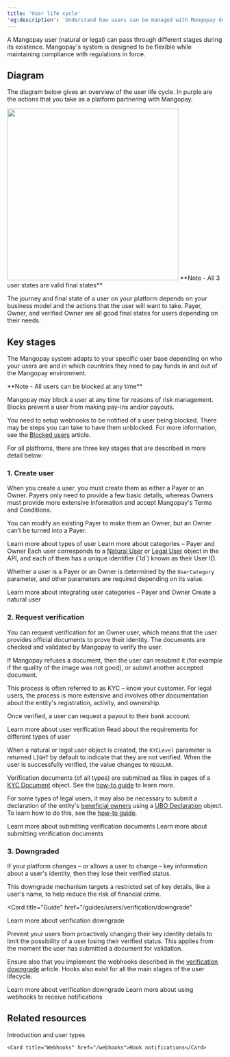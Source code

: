 ```yaml
---
title: 'User life cycle'  
'og:description': 'Understand how users can be managed with Mangopay depending on the features they need, from creation through modification as a Payer then Owner, plus verification.'  
---
```


A Mangopay user (natural or legal) can pass through different stages during its existence. Mangopay's system is designed to be flexible while maintaining compliance with regulations in force.  

## Diagram

The diagram below gives an overview of the user life cycle. In purple are the actions that you take as a platform partnering with Mangopay. 

<img height="400" src="/images/illu_user-life-cycle.svg" />

<Note>  
**Note - All 3 user states are valid final states** 
  
The journey and final state of a user on your platform depends on your business model and the actions that the user will want to take. Payer, Owner, and verified Owner are all good final states for users depending on their needs.  
</Note>  

## Key stages

The Mangopay system adapts to your specific user base depending on who your users are and in which countries they need to pay funds in and out of the Mangopay environment.

<Note>  
**Note - All users can be blocked at any time** 
  
Mangopay may block a user at any time for reasons of risk management. Blocks prevent a user from making pay-ins and/or payouts.  

You need to setup webhooks to be notified of a user being blocked. There may be steps you can take to have them unblocked. For more information, see the <a href="/guides/users/blocked-users">Blocked users</a> article.  
</Note>  

For all platfroms, there are three key stages that are described in more detail below:

### 1. Create user

<Tabs>
<Tab title="Overview">
When you create a user, you must create them as either a Payer or an Owner. Payers only need to provide a few basic details, whereas Owners must provide more extensive information and accept Mangopay's Terms and Conditions.

You can modify an existing Payer to make them an Owner, but an Owner can’t be turned into a Payer.

<CardGroup col={2}>
  <Card
    title="Guide"
    href="/guides/users/types"
  >
    Learn more about types of user
  </Card>
  <Card
    title="Guide"
    href="/guides/users/categories"
  >
    Learn more about categories – Payer and Owner
  </Card>
</CardGroup>

</Tab>
<Tab title="Integration">
Each user corresponds to a <a href="/api-reference/users/natural-user-object">Natural User</a> or <a href="/api-reference/users/legal-user-object">Legal User</a> object in the API, and each of them has a unique identifier (`Id`) known as their User ID.

Whether a user is a Payer or an Owner is determined by the `UserCategory` parameter, and other parameters are required depending on its value.

<CardGroup col={2}>
  <Card
    title="Guide"
    href="/guides/users/categories"
  >
    Learn more about integrating user categories – Payer and Owner
  </Card>
  <Card
    title="Endpoints"
    href="/api-reference/users/create-natural-user"
  >
    Create a natural user
  </Card>
</CardGroup>

</Tab>
</Tabs>

### 2. Request verification

<Tabs>
<Tab title="Overview">

You can request verification for an Owner user, which means that the user provides official documents to prove their identity. The documents are checked and validated by Mangopay to verify the user.

If Mangopay refuses a document, then the user can resubmit it (for example if the quality of the image was not good), or submit another accepted document.

This process is often referred to as KYC – know your customer. For legal users, the process is more extensive and involves other documentation about the entity's registration, activity, and ownership.

Once verified, a user can request a payout to their bank account.

<CardGroup col={2}>
  <Card
    title="Guide"
    href="/guides/users/verification"
  >
    Learn more about user verification
  </Card>
  <Card
    title="Guide"
    href="/guides/users/verification/requirements"
  >
    Read about the requirements for different types of user
  </Card>
</CardGroup>

</Tab>

<Tab title="Integration">

When a natural or legal user object is created, the `KYCLevel` parameter is returned `LIGHT` by default to indicate that they are not verified. When the user is successfully verified, the value changes to `REGULAR`.

Verification documents (of all types) are submitted as files in pages of a <a href="/api-reference/kyc-documents/kyc-document-object">KYC Document</a> object. See the <a href="/guides/users/verification/documents/submission/how-to">how-to guide</a> to learn more.

For some types of legal users, it may also be necessary to submit a declaration of the entity's <a href="/guides/users/verification/beneficial-owners">beneficial owners</a> using a <a href="/api-reference/ubo-declarations/ubo-object">UBO Declaration</a> object. To learn how to do this, see the <a href="/guides/users/verification/beneficial-owners/how-to">how-to guide</a>.

<CardGroup>
  <Card
    title="Guide"
    href="/guides/users/verification/documents/submission"
  >
    Learn more about submitting verification documents
  </Card>
  <Card
    title="Guide"
    href="/guides/users/verification/documents/submission/id-best-practices"
  >
    Learn more about submitting verification documents
  </Card>
</CardGroup>

</Tab>
</Tabs>

### 3. Downgraded

<Tabs>
<Tab title="Overview">

If your platform changes – or allows a user to change – key information about a user's identity, then they lose their verified status.

This downgrade mechanism targets a restricted set of key details, like a user's name, to  help reduce the risk of financial crime.

<Card
  title="Guide"
  href="/guides/users/verification/downgrade"
>
Learn more about verification downgrade
</Card>

</Tab>
<Tab title="Integration">

Prevent your users from proactively changing their key identity details to limit the possibility of a user losing their verified status. This applies from the moment the user has submitted a document for validation.

Ensure also that you implement the webhooks described in the <a href="/guides/users/verification/downgrade">verification downgrade</a> article. Hooks also exist for all the main stages of the user lifecycle.

<CardGroup>
<Card
  title="Guide"
  href="/guides/users/verification/downgrade"
>
Learn more about verification downgrade
</Card>
<Card
  title="Integration resources"
  href="/webhooks"
>
  Learn more about using webhooks to receive notifications
</Card>
</CardGroup>

</Tab>
</Tabs>

## Related resources  

<CardGroup col={2}>
    <Card title="Guide" href="/guides/users/types">Introduction and user types</Card>  
    
    <Card title="Webhooks" href="/webhooks">Hook notifications</Card>
</CardGroup>